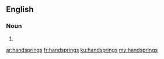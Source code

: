 {{also|hand-springs}}
==English==

===Noun===
{{head|en|noun plural form}}

# {{plural of|handspring|lang=en}}

[[ar:handsprings]]
[[fr:handsprings]]
[[ku:handsprings]]
[[my:handsprings]]